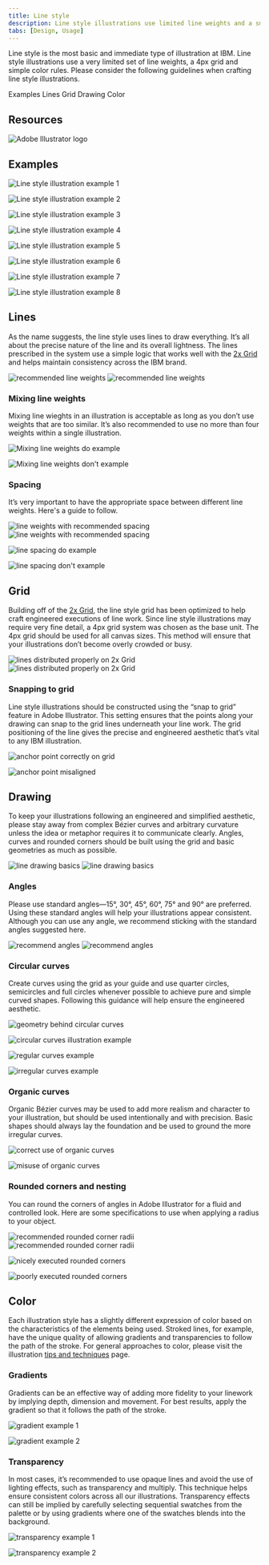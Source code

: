 ```yaml
---
title: Line style
description: Line style illustrations use limited line weights and a small grid to convey concepts with precision and yet a wide latitude for expression.
tabs: [Design, Usage]
---
```



<PageDescription>

Line style is the most basic and immediate type of illustration at IBM. Line style illustrations use a very limited set of line weights, a 4px grid and simple color rules. Please consider the following guidelines when crafting line style illustrations.

</PageDescription>

<AnchorLinks>
  <AnchorLink>Examples</AnchorLink>
  <AnchorLink>Lines</AnchorLink>
  <AnchorLink>Grid</AnchorLink>
  <AnchorLink>Drawing</AnchorLink>
  <AnchorLink>Color</AnchorLink>
</AnchorLinks>

## Resources

<Row className="resource-card-group">
<Column colMd={4} colLg={4} noGutterSm>
    <ResourceCard
      subTitle="Line style starter kit"
      aspectRatio="2:1"
      href="https://github.com/carbon-design-system/carbon/raw/master/packages/pictograms/master/pictogram-master.ai"
      actionIcon="download"
      disabled
      >

![Adobe Illustrator logo](../../images/illustrator.png)

  </ResourceCard>
</Column>
</Row>

## Examples

![Line style illustration example 1](./images/line-1.png)

<Row className={mockGallery}>

<Column colMd={4} colLg={4}>

![Line style illustration example 2](./images/line-2.png)

</Column>

<Column colMd={4} colLg={4}>

![Line style illustration example 3](./images/line-3.png)

</Column>

<Column colMd={4} colLg={4}>

![Line style illustration example 4](./images/line-4.svg)

</Column>

</Row>

![Line style illustration example 5](./images/line-5.png)

<Row className={mockGallery}>

<Column colMd={4} colLg={4}>

![Line style illustration example 6](./images/line-6.png)

</Column>

<Column colMd={4} colLg={4}>

![Line style illustration example 7](./images/line-7.png)

</Column>

<Column colMd={4} colLg={4}>

![Line style illustration example 8](./images/line-8.png)

</Column>

</Row>

## Lines

As the name suggests, the line style uses lines to draw everything. It’s all about the precise nature of the line and its overall lightness. The lines prescribed in the system use a simple logic that works well with the [2x Grid](https://www.ibm.com/design/language/2x-grid) and helps maintain consistency across the IBM brand.

<ArtDirection>

![recommended line weights](./images/lines-mobile.png)
![recommended line weights](./images/lines.png)

</ArtDirection>

### Mixing line weights

Mixing line wieghts in an illustration is acceptable as long as you don’t use weights that are too similar. It’s also recommended to use no more than four weights within a single illustration.

<DoDontRow>
<DoDont caption="Do mix line weights that have clear purpose and distinction.">

![Mixing line weights do example](./images/mixing-do.png)

</DoDont>

<DoDont type="dont" caption="Don’t mix line weights that are too similar.">

![Mixing line weights don't example](./images/mixing-dont.png)

</DoDont>
</DoDontRow>

### Spacing

It’s very important to have the appropriate space between different line weights. Here's a guide to follow.

<ArtDirection>

![line weights with recommended spacing](./images/spacing-mobile.png)
![line weights with recommended spacing](./images/spacing.png)

</ArtDirection>

<DoDontRow>
<DoDont caption="Do use line spacing greater than or equal to the line weights being used.">

![line spacing do example](./images/spacing-do.png)

</DoDont>

<DoDont type="dont" caption="Don’t use line spacing smaller than the line weights being used.">

![line spacing don't example](./images/spacing-dont.png)

</DoDont>
</DoDontRow>

## Grid

Building off of the [2x Grid](https://www.ibm.com/design/language/2x-grid), the line style grid has been optimized to help craft engineered executions of line work. Since line style illustrations may require very fine detail, a 4px grid system was chosen as the base unit. The 4px grid should be used for all canvas sizes. This method will ensure that your illustrations don’t become overly crowded or busy.

<ArtDirection>

![lines distributed properly on 2x Grid](./images/grid-mobile.png)
![lines distributed properly on 2x Grid](./images/grid.png)

</ArtDirection>

### Snapping to grid

Line style illustrations should be constructed using the “snap to grid” feature in Adobe Illustrator. This setting ensures that the points along your drawing can snap to the grid lines underneath your line work. The grid positioning of the line gives the precise and engineered aesthetic that’s vital to any IBM illustration.

<DoDontRow>
<DoDont caption="Do make sure the anchor point lands clearly on intersecting grid lines.">

![anchor point correctly on grid](./images/snapping-do.svg)

</DoDont>

<DoDont type="dont" caption="Don’t forget to use “snap to grid,” or it may result in misaligned anchor points.">

![anchor point misaligned](./images/snapping-dont.svg)

</DoDont>
</DoDontRow>

## Drawing

To keep your illustrations following an engineered and simplified aesthetic, please stay away from complex Bézier curves and arbitrary curvature unless the idea or metaphor requires it to communicate clearly. Angles, curves and rounded corners should be built using the grid and basic geometries as much as possible.

<ArtDirection>

![line drawing basics](./images/drawing-mobile.png)
![line drawing basics](./images/drawing.png)

</ArtDirection>

### Angles

Please use standard angles—15°, 30°, 45°, 60°, 75° and 90° are preferred. Using these standard angles will help your illustrations appear consistent. Although you can use any angle, we recommend sticking with the standard angles suggested here.

<ArtDirection>

![recommend angles](./images/angles-mobile.svg)
![recommend angles](./images/angles.svg)

</ArtDirection>

### Circular curves

Create curves using the grid as your guide and use quarter circles, semicircles and full circles whenever possible to achieve pure and simple curved shapes. Following this guidance will help ensure the engineered aesthetic.

<Row className={mockGallery}>

<Column colMd={4} colLg={6}>

![geometry behind circular curves](./images/curves-1.svg)

</Column>

<Column colMd={4} colLg={6}>

![circular curves illustration example](./images/curves-2.svg)

</Column>

</Row>

<DoDontRow>
<DoDont caption="Do use clear and regular curves when possible.">

![regular curves example](./images/curves-do.png)

</DoDont>

<DoDont type="dont" caption="Don’t use irregular curves if they can be avoided.">

![irregular curves example](./images/curves-dont.png)

</DoDont>
</DoDontRow>

### Organic curves

Organic Bézier curves may be used to add more realism and character to your illustration, but should be used intentionally and with precision. Basic shapes should always lay the foundation and be used to ground the more irregular curves.

<Row className={mockGallery}>

<Column colMd={4} colLg={6}>

![correct use of organic curves](./images/organic-curves-1.svg)

</Column>

<Column colMd={4} colLg={6}>

![misuse of organic curves](./images/organic-curves-2.svg)

</Column>

</Row>

### Rounded corners and nesting

You can round the corners of angles in Adobe Illustrator for a fluid and controlled look. Here are some specifications to use when applying a radius to your object.

<ArtDirection>

![recommended rounded corner radii](./images/rounded-mobile.png)
![recommended rounded corner radii](./images/rounded.png)

</ArtDirection>

<DoDontRow>
<DoDont caption="Do equally space nested lines with increasing radii.">

![nicely executed rounded corners](./images/rounded-do.png)

</DoDont>

<DoDont type="dont" caption="Don’t use different corner radii when nesting lines.">

![poorly executed rounded corners](./images/rounded-dont.png)

</DoDont>
</DoDontRow>

## Color

Each illustration style has a slightly different expression of color based on the characteristics of the elements being used. Stroked lines, for example, have the unique quality of allowing gradients and transparencies to follow the path of the stroke. For general approaches to color, please visit the illustration [tips and techniques](https://www.ibm.com/design/language/illustration/tips-and-techniques) page.

### Gradients

Gradients can be an effective way of adding more fidelity to your linework by implying depth, dimension and movement. For best results, apply the gradient so that it follows the path of the stroke.

<Row className={mockGallery}>

<Column colMd={4} colLg={4}>

![gradient example 1](./images/gradient-1.png)

</Column>

<Column colMd={4} colLg={4}>

![gradient example 2](./images/gradient-2.png)

</Column>

</Row>

### Transparency

In most cases, it’s recommended to use opaque lines and avoid the use of lighting effects, such as transparency and multiply. This technique helps ensure consistent colors across all our illustrations. Transparency effects can still be implied by carefully selecting sequential swatches from the palette or by using gradients where one of the swatches blends into the background.

<Row className={mockGallery}>

<Column colMd={4} colLg={4}>

![transparency example 1](./images/transparency-1.png)

</Column>

<Column colMd={4} colLg={4}>

![transparency example 2](./images/transparency-2.svg)

</Column>

</Row>
